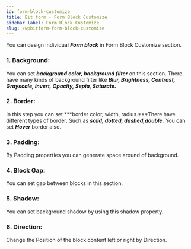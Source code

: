 ```yaml
---
id: form-block-customize
title: Bit form - Form Block Customize
sidebar_label: Form Block Customize
slug: /wpbitform-form-block-customize
---
```


You can design individual ***Form block*** in Form Block Customize section. 

### 1. Background:

You can set ***background color, background filter*** on this section. There have many kinds of background filter like ***Blur, Brightness, Contrast, Grayscale, Invert, Opacity, Sepia, Saturate.***

### 2. Border:

In this step you can set  ***border color, width, radius.***There have different types of border. Such as ***solid, dotted, dashed,double.*** You can set ***Hover*** border also.

### 3. Padding:

By Padding properties you can generate space around of background.

### 4. Block Gap:

You can set gap between blocks in this section.

### 5. Shadow:

You can set background shadow by  using this shadow property.

### 6. Direction:

Change the Position of the block content left or right by Direction.